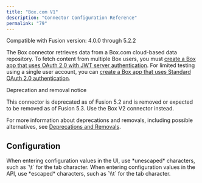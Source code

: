 ```yaml
---
title: "Box.com V1"
description: "Connector Configuration Reference"
permalink: "79"
---
```


Compatible with Fusion version: 4.0.0 through 5.2.2

The Box connector retrieves data from a Box.com cloud-based data repository. To fetch content from multiple Box users, you must [create a Box app that uses OAuth 2.0 with JWT server authentication](/how-to/900/configure-a-box-com-datasource#Box-Create-App). For limited testing using a single user account, you can [create a Box app that uses Standard OAuth 2.0 authentication](/how-to/739/configure-box-com-tokens#Box-Auth2).

<Note>

Deprecation and removal notice

This connector is deprecated as of Fusion 5.2 and is removed or expected to be removed as of Fusion 5.3. Use the Box V2 connector instead.

For more information about deprecations and removals, including possible alternatives, see [Deprecations and Removals](/fusion-connectors/ft39rr/deprecations-and-removals).

</Note>



## Configuration

<Tip>
When entering configuration values in the UI, use *unescaped* characters, such as `\t` for the tab character. When entering configuration values in the API, use *escaped* characters, such as `\\t` for the tab character.
</Tip>




<SchemaParamFields schema={schema}/>

